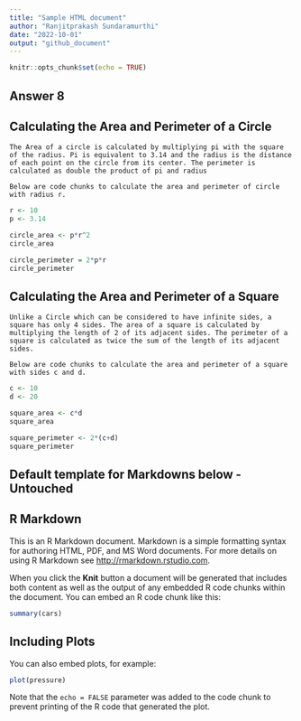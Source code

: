 ```yaml
---
title: "Sample HTML document"
author: "Ranjitprakash Sundaramurthi"
date: "2022-10-01"
output: "github_document"
---
```


```r
knitr::opts_chunk$set(echo = TRUE)
```

## Answer 8

## Calculating the Area and Perimeter of a Circle
```block
The Area of a circle is calculated by multiplying pi with the square of the radius. Pi is equivalent to 3.14 and the radius is the distance of each point on the circle from its center. The perimeter is calculated as double the product of pi and radius 

Below are code chunks to calculate the area and perimeter of circle with radius r. 
```

```r
r <- 10
p <- 3.14

circle_area <- p*r^2
circle_area
```
```r
circle_perimeter = 2*p*r
circle_perimeter
```

## Calculating the Area and Perimeter of a Square
```block
Unlike a Circle which can be considered to have infinite sides, a square has only 4 sides. The area of a square is calculated by multiplying the length of 2 of its adjacent sides. The perimeter of a square is calculated as twice the sum of the length of its adjacent sides.

Below are code chunks to calculate the area and perimeter of a square with sides c and d.
```

```r

c <- 10
d <- 20

square_area <- c*d
square_area
```

```r
square_perimeter <- 2*(c+d)
square_perimeter
```

## Default template for Markdowns below - Untouched
## R Markdown

This is an R Markdown document. Markdown is a simple formatting syntax for authoring HTML, PDF, and MS Word documents. For more details on using R Markdown see <http://rmarkdown.rstudio.com>.

When you click the **Knit** button a document will be generated that includes both content as well as the output of any embedded R code chunks within the document. You can embed an R code chunk like this:

```r
summary(cars)
```

## Including Plots

You can also embed plots, for example:

```r
plot(pressure)
```

Note that the `echo = FALSE` parameter was added to the code chunk to prevent printing of the R code that generated the plot.
